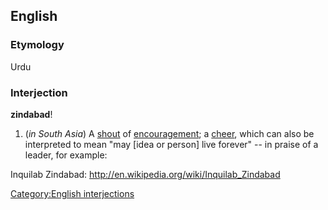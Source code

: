 ==English==

===Etymology===
Urdu

===Interjection===
'''zindabad'''!

#(''in South Asia'') A [[shout]] of [[encouragement]]; a [[cheer]], which can also be interpreted to mean "may [idea or person] live forever" -- in praise of a leader, for example:

Inquilab Zindabad: http://en.wikipedia.org/wiki/Inquilab_Zindabad

[[Category:English interjections]]